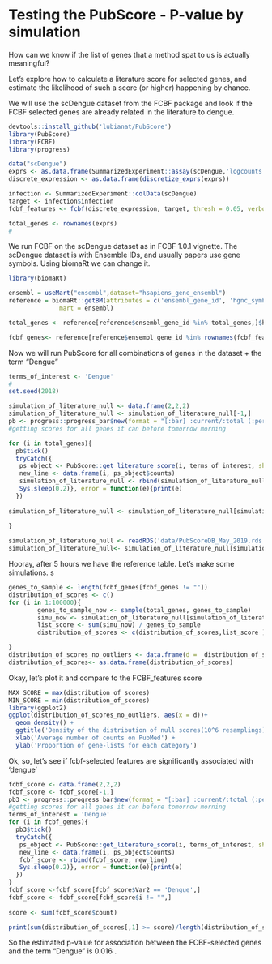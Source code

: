 
# Testing the PubScore - P-value by simulation

How can we know if the list of genes that a method spat to us is actually meaningful? 

Let's explore how to calculate a literature score for selected genes, 
and estimate the likelihood of such a score (or higher) happening by chance. 

We will use the scDengue dataset from the FCBF package and look if the FCBF
selected genes are already related in the literature to dengue. 

```r
devtools::install_github('lubianat/PubScore')
library(PubScore)
library(FCBF)
library(progress)

data("scDengue")
exprs <- as.data.frame(SummarizedExperiment::assay(scDengue,'logcounts'))
discrete_expression <- as.data.frame(discretize_exprs(exprs))

infection <- SummarizedExperiment::colData(scDengue)
target <- infection$infection
fcbf_features <- fcbf(discrete_expression, target, thresh = 0.05, verbose = TRUE)

total_genes <- rownames(exprs)
#
```



We run FCBF on the scDengue dataset as in FCBF 1.0.1 vignette. 
The scDengue dataset is with Ensemble IDs, and usually papers use gene symbols. 
Using biomaRt we can change it.

```r
library(biomaRt)

ensembl = useMart("ensembl",dataset="hsapiens_gene_ensembl")
reference = biomaRt::getBM(attributes = c('ensembl_gene_id', 'hgnc_symbol'), 
              mart = ensembl)

total_genes <- reference[reference$ensembl_gene_id %in% total_genes,]$hgnc_symbol

fcbf_genes<- reference[reference$ensembl_gene_id %in% rownames(fcbf_features),]$hgnc_symbol
```




Now we will run PubScore for all combinations of genes in the dataset + the term "Dengue"



```r
terms_of_interest <- 'Dengue'
# 
set.seed(2018)

simulation_of_literature_null <- data.frame(2,2,2)
simulation_of_literature_null <- simulation_of_literature_null[-1,]
pb <- progress::progress_bar$new(format = "[:bar] :current/:total (:percent) ETA: :eta", total = length(total_genes))
#getting scores for all genes it can before tomorrow morning

for (i in total_genes){
  pb$tick()
  tryCatch({
   ps_object <- PubScore::get_literature_score(i, terms_of_interest, show_progress = F)
   new_line <- data.frame(i, ps_object$counts)
   simulation_of_literature_null <- rbind(simulation_of_literature_null, new_line)
   Sys.sleep(0.2)}, error = function(e){print(e)
  })
  
simulation_of_literature_null <- simulation_of_literature_null[simulation_of_literature_null$i != "",]  
   
}

simulation_of_literature_null <- readRDS('data/PubScoreDB_May_2019.rds')
simulation_of_literature_null<- simulation_of_literature_null[simulation_of_literature_null$Var2=='Dengue', ]

```
Hooray, after 5 hours we have the reference table. Let's make some simulations. s 


```r
genes_to_sample <- length(fcbf_genes[fcbf_genes != ""])
distribution_of_scores <- c()
for (i in 1:100000){
        genes_to_sample_now <- sample(total_genes, genes_to_sample)
        simu_now <- simulation_of_literature_null[simulation_of_literature_null$Var1 %in% genes_to_sample_now,]$count
        list_score <- sum(simu_now) / genes_to_sample
        distribution_of_scores <- c(distribution_of_scores,list_score )

}
distribution_of_scores_no_outliers <- data.frame(d =  distribution_of_scores[distribution_of_scores<1000])
distribution_of_scores<- as.data.frame(distribution_of_scores)
```

Okay, let's plot it and compare to the FCBF_features score


```r
MAX_SCORE = max(distribution_of_scores)
MIN_SCORE = min(distribution_of_scores)
library(ggplot2)
ggplot(distribution_of_scores_no_outliers, aes(x = d))+
  geom_density() +
  ggtitle('Density of the distribution of null scores(10^6 resamplings)') +
  xlab('Average number of counts on PubMed') +
  ylab('Proportion of gene-lists for each category')
```

Ok, so, let's see if fcbf-selected features are significantly associated with 'dengue'

```r


fcbf_score <- data.frame(2,2,2)
fcbf_score <- fcbf_score[-1,]
pb3 <- progress::progress_bar$new(format = "[:bar] :current/:total (:percent) ETA: :eta", total = length(fcbf_genes))
#getting scores for all genes it can before tomorrow morning
terms_of_interest = 'Dengue'
for (i in fcbf_genes){
  pb3$tick()
  tryCatch({
   ps_object <- PubScore::get_literature_score(i, terms_of_interest, show_progress = F)
   new_line <- data.frame(i, ps_object$counts)
   fcbf_score <- rbind(fcbf_score, new_line)
   Sys.sleep(0.2)}, error = function(e){print(e)
  })
}
fcbf_score <-fcbf_score[fcbf_score$Var2 == 'Dengue',]
fcbf_score <- fcbf_score[fcbf_score$i != "",]  
   
score <- sum(fcbf_score$count)

print(sum(distribution_of_scores[,1] >= score)/length(distribution_of_scores[,1])) 
```

So the estimated p-value for association between the FCBF-selected genes and 
the term "Dengue" is 0.016 .
